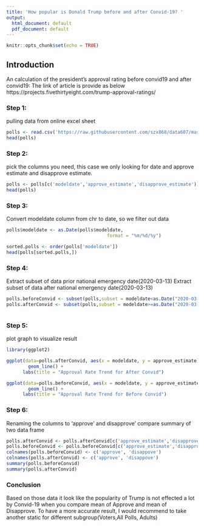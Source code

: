 ```yaml
---
title: 'How popular is Donald Trump before and after Convid-19? '
output:
  html_document: default
  pdf_document: default
---
```


```r
knitr::opts_chunk$set(echo = TRUE)
```

## Introduction

An calculation of the president's approval rating before convid19 and after convid19:
The link of article is provide as below
https://projects.fivethirtyeight.com/trump-approval-ratings/


### Step 1:
pulling data from online excel sheet
```r
polls <- read.csv('https://raw.githubusercontent.com/szx868/data607/master/approval_topline.csv')
head(polls)
```
### Step 2:
pick the columns you need, this case we only looking for date and approve estimate and disapprove estimate.

```r
polls <- polls[c('modeldate','approve_estimate','disapprove_estimate')]
head(polls)

```
### Step 3:
Convert modeldate column from chr to date, so we filter out data 
```r
polls$modeldate <- as.Date(polls$modeldate,
                                     format = "%m/%d/%y")

sorted.polls <- order(polls['modeldate'])
head(polls[sorted.polls,])


```

### Step 4:
Extract subset of data prior national emergency date(2020-03-13)
Extract subset of data after national emergency date(2020-03-13)


```r
polls.beforeConvid <- subset(polls,subset = modeldate<as.Date("2020-03-13"))
polls.afterConvid <- subset(polls,subset = modeldate>=as.Date("2020-03-13"))



```
### Step 5:
plot graph to visualize result
```r
library(ggplot2)

ggplot(data=polls.afterConvid, aes(x = modeldate, y = approve_estimate)) +
        geom_line() +
      labs(title = "Approval Rate Trend for After Convid")

```
```r
ggplot(data=polls.beforeConvid, aes(x = modeldate, y = approve_estimate)) +
        geom_line() +
      labs(title = "Approval Rate Trend for Before Convid")

```

### Step 6:
Renaming the columns to 'approve' and disapprove'
compare summary of two data frame

```r
polls.afterConvid <- polls.afterConvid[c('approve_estimate','disapprove_estimate')]
polls.beforeConvid <- polls.beforeConvid[c('approve_estimate','disapprove_estimate')]
colnames(polls.beforeConvid) <- c('approve', 'disappove')
colnames(polls.afterConvid) <- c('approve', 'disappove')
summary(polls.beforeConvid)
summary(polls.afterConvid)
```

### Conclusion

Based on those data it look like the popularity of Trump is not effected a lot by Convid-19 when you compare mean of Approve and mean of Disapprove. To have a more accurate result, I would recommend to take another static for different subgroup(Voters,All Polls, Adults)



